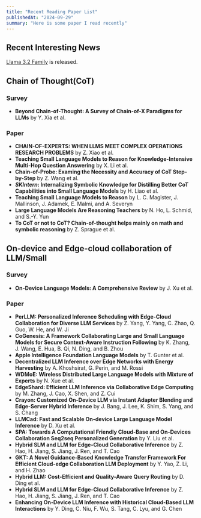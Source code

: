 ```yaml
---
title: "Recent Reading Paper List"
publishedAt: "2024-09-29"
summary: "Here is some paper I read recently"
---
```


## Recent Interesting News
[Llama 3.2 Family](https://huggingface.co/collections/meta-llama/llama-32-66f448ffc8c32f949b04c8cf) is released. 

## Chain of Thought(CoT)

### Survey
- **Beyond Chain-of-Thought: A Survey of Chain-of-X Paradigms for LLMs** by Y. Xia et al.
### Paper
- **CHAIN-OF-EXPERTS: WHEN LLMS MEET COMPLEX OPERATIONS RESEARCH PROBLEMS** by Z. Xiao et al.
- **Teaching Small Language Models to Reason for Knowledge-Intensive Multi-Hop Question Answering** by X. Li et al.
- **Chain-of-Probe: Examing the Necessity and Accuracy of CoT Step-by-Step** by Z. Wang et al.
- **$\textit{SKIntern}$: Internalizing Symbolic Knowledge for Distilling Better CoT Capabilities into Small Language Models** by H. Liao et al.
- **Teaching Small Language Models to Reason** by L. C. Magister, J. Mallinson, J. Adamek, E. Malmi, and A. Severyn
- **Large Language Models Are Reasoning Teachers** by N. Ho, L. Schmid, and S.-Y. Yun
- **To CoT or not to CoT? Chain-of-thought helps mainly on math and symbolic reasoning** by Z. Sprague et al.

## On-device and Edge-cloud collaboration of LLM/Small

### Survey
- **On-Device Language Models: A Comprehensive Review** by J. Xu et al.

### Paper
- **PerLLM: Personalized Inference Scheduling with Edge-Cloud Collaboration for Diverse LLM Services** by Z. Yang, Y. Yang, C. Zhao, Q. Guo, W. He, and W. Ji
- **CoGenesis: A Framework Collaborating Large and Small Language Models for Secure Context-Aware Instruction Following** by K. Zhang, J. Wang, E. Hua, B. Qi, N. Ding, and B. Zhou
- **Apple Intelligence Foundation Language Models** by T. Gunter et al.
- **Decentralized LLM Inference over Edge Networks with Energy Harvesting** by A. Khoshsirat, G. Perin, and M. Rossi
- **WDMoE: Wireless Distributed Large Language Models with Mixture of Experts** by N. Xue et al.
- **EdgeShard: Efficient LLM Inference via Collaborative Edge Computing** by M. Zhang, J. Cao, X. Shen, and Z. Cui
- **Crayon: Customized On-Device LLM via Instant Adapter Blending and Edge-Server Hybrid Inference** by J. Bang, J. Lee, K. Shim, S. Yang, and S. Chang
- **LLMCad: Fast and Scalable On-device Large Language Model Inference** by D. Xu et al.
- **SPA: Towards A Computational Friendly Cloud-Base and On-Devices Collaboration Seq2seq Personalized Generation** by Y. Liu et al.
- **Hybrid SLM and LLM for Edge-Cloud Collaborative Inference** by Z. Hao, H. Jiang, S. Jiang, J. Ren, and T. Cao
- **GKT: A Novel Guidance-Based Knowledge Transfer Framework For Efficient Cloud-edge Collaboration LLM Deployment** by Y. Yao, Z. Li, and H. Zhao
- **Hybrid LLM: Cost-Efficient and Quality-Aware Query Routing** by D. Ding et al.
- **Hybrid SLM and LLM for Edge-Cloud Collaborative Inference** by Z. Hao, H. Jiang, S. Jiang, J. Ren, and T. Cao
- **Enhancing On-Device LLM Inference with Historical Cloud-Based LLM Interactions** by Y. Ding, C. Niu, F. Wu, S. Tang, C. Lyu, and G. Chen
